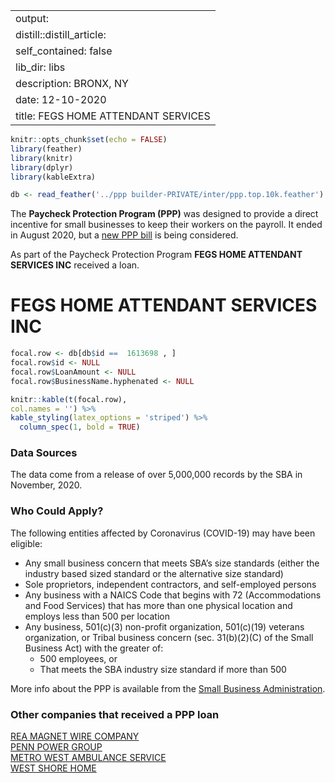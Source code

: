 
---
output:
  distill::distill_article:
    self_contained: false
    lib_dir: libs
description: BRONX, NY 
date: 12-10-2020
title: FEGS HOME ATTENDANT SERVICES 
---




```r
knitr::opts_chunk$set(echo = FALSE)
library(feather)
library(knitr)
library(dplyr)
library(kableExtra)

db <- read_feather('../ppp builder-PRIVATE/inter/ppp.top.10k.feather')

```



The **Paycheck Protection Program (PPP)** was designed to provide a direct incentive for small businesses to keep their workers on the payroll. It ended in August 2020, but a [new PPP bill](https://thehill.com/policy/finance/529092-bipartisan-support-for-new-ppp-loans-gains-momentum-in-congress) is being considered.

As part of the Paycheck Protection Program **FEGS HOME ATTENDANT SERVICES INC** received a loan.


# FEGS HOME ATTENDANT SERVICES INC 

```r
focal.row <- db[db$id ==  1613698 , ]
focal.row$id <- NULL
focal.row$LoanAmount <- NULL
focal.row$BusinessName.hyphenated <- NULL

knitr::kable(t(focal.row), 
col.names = '') %>%
kable_styling(latex_options = 'striped') %>%
  column_spec(1, bold = TRUE)


```

### Data Sources

The data come from a release of over 5,000,000 records by the SBA in November, 2020.


### Who Could Apply?

The following entities affected by Coronavirus (COVID-19) may have been eligible:

+ Any small business concern that meets SBA’s size standards (either the industry based sized standard or the alternative size standard)
+ Sole proprietors, independent contractors, and self-employed persons
+ Any business with a NAICS Code that begins with 72 (Accommodations and Food Services) that has more than one physical location and employs less than 500 per location
+ Any business, 501(c)(3) non-profit organization, 501(c)(19) veterans organization, or Tribal business concern (sec. 31(b)(2)(C) of the Small Business Act) with the greater of:
  + 500 employees, or 
  + That meets the SBA industry size standard if more than 500


More info about the PPP is available from the [Small Business Administration](https://www.sba.gov/funding-programs/loans/coronavirus-relief-options/paycheck-protection-program).

 
### Other companies that received a PPP loan 
   
 [REA MAGNET WIRE COMPANY](/Paycheck-Protection-Program/3825956-REA-MAGNET-WIRE-COMPANY) <br> [PENN POWER GROUP](/Paycheck-Protection-Program/3578138-PENN-POWER-GROUP) <br> [METRO WEST AMBULANCE SERVICE](/Paycheck-Protection-Program/3090509-METRO-WEST-AMBULANCE-SERVICE) <br> [WEST SHORE HOME](/Paycheck-Protection-Program/5013182-WEST-SHORE-HOME) <br>